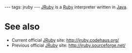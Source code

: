 ---
tags: jruby
---
[[JRuby]] is a [[Ruby]] interpreter written in [[Java]].

= See also =

* Current official [[JRuby]] site: http://jruby.codehaus.org/
* Previous official [[JRuby]] site: http://jruby.sourceforge.net/
